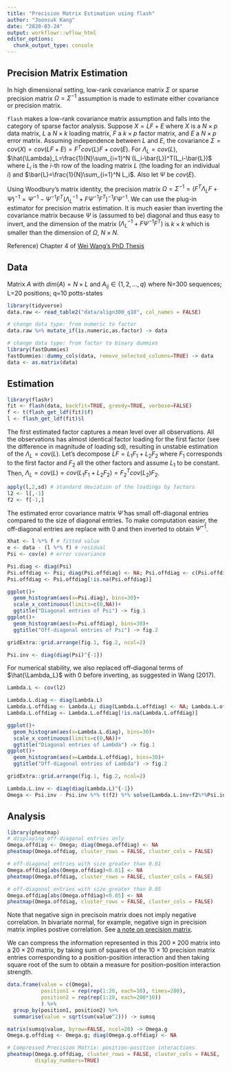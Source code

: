 ```yaml
---
title: "Precision Matrix Estimation using flash"
author: "Joonsuk Kang"
date: "2020-03-24"
output: workflowr::wflow_html
editor_options:
  chunk_output_type: console
---
```



## Precision Matrix Estimation

In high dimensional setting, low-rank covariance matrix $\Sigma$ or sparse precision matrix $\Omega=\Sigma^{-1}$ assumption is made to estimate either covariance or precision matrix.

`flash` makes a low-rank covariance matrix assumption and falls into the category of sparse factor analysis. Suppose $X=LF+E$ where $X$ is a $N \times p$ data matrix, $L$ a $N\times k$ loading matrix, $F$ a $k\times p$ factor matrix, and $E$ a $N \times p$ error matrix. Assuming independence between $L$ and $E$, the covariance $\Sigma=cov(X)=cov(LF+E)=F^Tcov(L)F+cov(E)$. For $\Lambda_L=cov(L)$, $\hat{\Lambda}_L=\frac{1}{N}\sum_{i=1}^N (L_i-\bar{L})^T(L_i-\bar{L})$ where $L_i$ is the $i$-th row of the loading matrix $L$ (the loading for an individual $i$) and $\bar{L}=\frac{1}{N}\sum_{i=1}^N L_i$. Also let $\Psi$ be $cov(E)$. 

Using Woodbury's matrix identity, the precision matrix $\Omega=\Sigma^{-1}=(F^T\Lambda_LF+\Psi)^{-1}=\Psi^{-1}-\Psi^{-1}F^T(\Lambda_L^{-1}+F\Psi^{-1}F^T)^{-1}F\Psi^{-1}$. We can use the plug-in estimator for precision matrix estimation. It is much easier than inverting the covariance matrix because $\Psi$ is (assumed to be) diagonal and thus easy to invert, and the dimension of the matrix $(\Lambda_L^{-1}+F\Psi^{-1}F^T)$ is $k \times k$ which is smaller than the dimension of $\Omega$, $N \times N$.



Reference) Chapter 4 of [Wei Wang's PhD Thesis](https://stephenslab.uchicago.edu/assets/papers/wei-thesis.pdf)



## Data

Matrix $A$ with $dim(A)=N \times L$ and $A_{ij}\in \{1,2,\dots,q\}$ 
where N=300 sequences; L=20 positions; q=10 potts-states

```r
library(tidyverse)
data.raw <- read_table2("data/align300_q10", col_names = FALSE)

# change data type: from numeric to factor
data.raw %>% mutate_if(is.numeric,as.factor) -> data

# change data type: from factor to binary dummies
library(fastDummies)
fastDummies::dummy_cols(data, remove_selected_columns=TRUE) -> data
data <- as.matrix(data)
```

## Estimation

```r
library(flashr)
fit <- flash(data, backfit=TRUE, greedy=TRUE, verbose=FALSE)
f <- t(flash_get_ldf(fit)$f)
l <- flash_get_ldf(fit)$l
```

The first estimated factor captures a mean level over all observations. All the observations has almost identical factor loading for the first factor (see the difference in magnitude of loading sd), resulting in unstable estimation of the $\Lambda_L=cov(L)$. Let's decompose $LF=L_1F_1+L_2F_2$ where $F_1$ corresponds to the first factor and $F_2$ all the other factors and assume $L_1$ to be constant. Then, $\Lambda_L=cov(L)=cov(L_1F_1+L_2F_2)=F_2^Tcov(L_2)F_2$. 

```r
apply(l,2,sd) # standard deviation of the loadings by factors
l2 <- l[,-1]
f2 <- f[-1,]
```

The estimated error covariance matrix $\hat{\Psi}$ has small off-diagonal entries compared to the size of diagonal entries. To make computation easier, the off-diagonal entries are replace with 0 and then inverted to obtain $\hat{\Psi}^{-1}$.

```r
Xhat <- l %*% f # fitted value 
e <- data - (l %*% f) # residual 
Psi <- cov(e) # error covariance

Psi.diag <- diag(Psi)
Psi.offdiag <- Psi; diag(Psi.offdiag) <- NA; Psi.offdiag <- c(Psi.offdiag); 
Psi.offdiag <- Psi.offdiag[!is.na(Psi.offdiag)]

ggplot()+
  geom_histogram(aes(x=Psi.diag), bins=30)+
  scale_x_continuous(limits=c(0,NA))+
  ggtitle("Diagonal entries of Psi") -> fig.1
ggplot()+
  geom_histogram(aes(x=Psi.offdiag), bins=30)+
  ggtitle("Off-diagonal entries of Psi") -> fig.2

gridExtra::grid.arrange(fig.1, fig.2, ncol=2)

Psi.inv <- diag(diag(Psi)^{-1})
```
 
For numerical stability, we also replaced off-diagonal terms of $\hat{\Lambda_L}$ with 0 before inverting, as suggested in Wang (2017).
```r
Lambda.L <- cov(l2)

Lambda.L.diag <- diag(Lambda.L)
Lambda.L.offdiag <- Lambda.L; diag(Lambda.L.offdiag) <- NA; Lambda.L.offdiag <- c(Lambda.L.offdiag); 
Lambda.L.offdiag <- Lambda.L.offdiag[!is.na(Lambda.L.offdiag)]

ggplot()+
  geom_histogram(aes(x=Lambda.L.diag), bins=30)+
  scale_x_continuous(limits=c(0,NA))+
  ggtitle("Diagonal entries of Lambda") -> fig.1
ggplot()+
  geom_histogram(aes(x=Lambda.L.offdiag), bins=30)+
  ggtitle("Off-diagonal entries of Lambda") -> fig.2

gridExtra::grid.arrange(fig.1, fig.2, ncol=2)
```


```r
Lambda.L.inv <- diag(diag(Lambda.L)^{-1})
Omega <- Psi.inv - Psi.inv %*% t(f2) %*% solve(Lambda.L.inv+f2%*%Psi.inv%*%t(f2)) %*% f2 %*% Psi.inv
```


## Analysis

```r
library(pheatmap)
# displaying off-diagonal entries only
Omega.offdiag <- Omega; diag(Omega.offdiag) <- NA
pheatmap(Omega.offdiag, cluster_rows = FALSE, cluster_cols = FALSE)

# off-diagonal entries with size greater than 0.01
Omega.offdiag[abs(Omega.offdiag)<0.01] <- NA
pheatmap(Omega.offdiag, cluster_rows = FALSE, cluster_cols = FALSE)

# off-diagonal entries with size greater than 0.05
Omega.offdiag[abs(Omega.offdiag)<0.05] <- NA
pheatmap(Omega.offdiag, cluster_rows = FALSE, cluster_cols = FALSE)
```

Note that negative sign in precisoin matrix does not imply negative correlation. In bivariate normal, for example, negative sign in precision matrix implies postive correlation. See [a note on precision matrix](https://stephens999.github.io/fiveMinuteStats/normal_markov_chain.html).


We can compress the information represented in this $200 \times 200$ matrix into a $20 \times 20$ matrix, by taking sum of squares of the $10 \times 10$ precision matrix entries corresponding to a position-position interaction and then taking square root of the sum to obtain a measure for position-position interaction strength. 

```r
data.frame(value = c(Omega),
           position1 = rep(rep(1:20, each=10), times=200),
           position2 = rep(rep(1:20, each=200*10))
           ) %>%
  group_by(position1, position2) %>%
  summarise(value = sqrt(sum(value^2))) -> sumsq

matrix(sumsq$value, byrow=FALSE, ncol=20) -> Omega.g
Omega.g.offdiag <- Omega.g; diag(Omega.g.offdiag) <- NA
```

```r
# Compressed Precision Matrix: position-position interactions
pheatmap(Omega.g.offdiag, cluster_rows = FALSE, cluster_cols = FALSE,
         display_numbers=TRUE)
```
